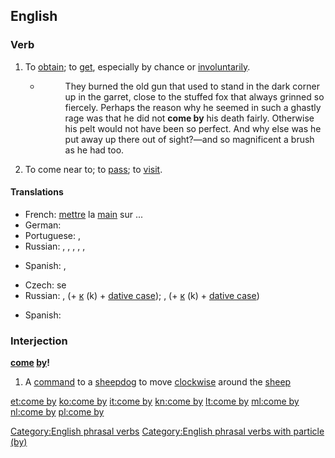 ==English==

===Verb===
{{en-verb|head=[[to]] [[come]] [[by]]|comes by|coming by|came by}}

#{{lb|en|transitive}} To [[obtain]]; to [[get]], especially by chance or [[involuntarily]].
#:{{ux|en|A loyal friend is hard to '''come by'''.&emsp; {{nowrap|Somehow he '''came by''' a substantial fortune.}}}}
#*{{RQ:RJfrs AmtrPqr|1|030}}
#*:They burned the old gun that used to stand in the dark corner up in the garret, close to the stuffed fox that always grinned so fiercely. Perhaps the reason why he seemed in such a ghastly rage was that he did not '''come by''' his death fairly. Otherwise his pelt would not have been so perfect. And why else was he put away up there out of sight?—and so magnificent a brush as he had too.
#{{lb|en|intransitive}} To come near to; to [[pass]]; to [[visit]].
#:{{ux|en|Your beau '''came by''' while you were shopping.}}

====Translations====
{{trans-top|to get (''trans.'')}}
* French: [[mettre]] la [[main]] sur ...
* German: {{t+|de|bekommen}}
* Portuguese: {{t+|pt|encontrar}}, {{t+|pt|pilhar}}
* Russian: {{t+|ru|добыва́ть|impf}}, {{t+|ru|добы́ть|pf}}, {{t+|ru|достава́ть|impf}}, {{t+|ru|доста́ть|pf}}, {{t+|ru|получа́ть|impf}}, {{t+|ru|получи́ть|pf}}
{{trans-mid}}
* Spanish: {{t+|es|encontrar}}, {{t+|es|hallar}}
{{trans-bottom}}

{{trans-top|to pass or visit (''intrans.'')}}
* Czech: {{t|cs|stavit}} se
* Russian: {{t+|ru|заходи́ть|impf}},  {{t+|ru|зайти́}} {{g|pf}} (+ [[к]] (k) + [[dative case]]);  {{t+|ru|загля́дывать|impf}},  {{t+|ru|загляну́ть}} {{g|pf}} (+ [[к]] (k) + [[dative case]])
{{trans-mid}}
* Spanish: {{t+|es|visitar}}
{{trans-bottom}}

===Interjection===
'''[[come]] [[by]]!'''

# A [[command]] to a [[sheepdog]] to move [[clockwise]] around the [[sheep]]

[[Category:English phrasal verbs]]
[[Category:English phrasal verbs with particle (by)]]

[[et:come by]]
[[ko:come by]]
[[it:come by]]
[[kn:come by]]
[[lt:come by]]
[[ml:come by]]
[[nl:come by]]
[[pl:come by]]